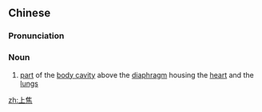 ==Chinese==
{{zh-forms}}

===Pronunciation===
{{zh-pron
|m=shàngjiāo
|c=soeng6 ziu1
|mn=xm:siōng-chiau
|cat=n
}}

===Noun===
{{zh-noun}}

# {{lb|zh|TCM}} [[part]] of the [[body cavity]] above the [[diaphragm]] housing the [[heart]] and the [[lung]]s

[[zh:上焦]]